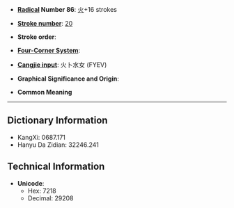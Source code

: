 * '''[[Wiktionary:Chinese radical index| Radical]] Number 86''': [[Wiktionary:Chinese radical index 火|火]]+16 strokes

* '''[[Wiktionary:Chinese total strokes index|Stroke number]]''': [[Wiktionary:Chinese total strokes index 20|20]]

* '''Stroke order''': 

* '''[[Wiktionary:Chinese four corner index|Four-Corner System]]''': 

* '''[[Wiktionary:Chinese Cangjie index|Cangjie input]]''': 火卜水女 (FYEV)

* '''Graphical Significance and Origin''': 

* '''Common Meaning'''

----

== Dictionary Information ==

* KangXi: 0687.171
* Hanyu Da Zidian: 32246.241

== Technical Information ==

* '''Unicode''':
** Hex: 7218
** Decimal: 29208